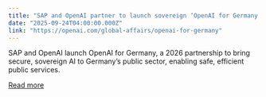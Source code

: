 ```yaml
---
title: "SAP and OpenAI partner to launch sovereign ‘OpenAI for Germany’"
date: "2025-09-24T04:00:00.000Z"
link: "https://openai.com/global-affairs/openai-for-germany"
---
```


SAP and OpenAI launch OpenAI for Germany, a 2026 partnership to bring secure, sovereign AI to Germany’s public sector, enabling safe, efficient public services.

[Read more](https://openai.com/global-affairs/openai-for-germany)
